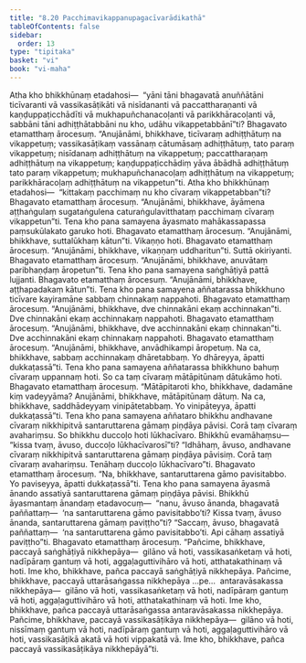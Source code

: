 ```yaml
---
title: "8.20 Pacchimavikappanupagacīvarādikathā"
tableOfContents: false
sidebar:
  order: 13
type: "tipitaka"
basket: "vi"
book: "vi-maha"
---
```



<DynamicBreadcrumb />

<Division number="358" book="vi-maha" bookNo="3" page="411">

<Paragraph number="1679" book="vi-maha">
Atha kho bhikkhūnaṃ etadahosi—  “yāni tāni bhagavatā anuññātāni ticīvaranti vā vassikasāṭikāti vā nisīdananti vā paccattharaṇanti vā kaṇḍuppaṭicchādīti vā mukhapuñchanacoḷanti vā parikkhāracoḷanti vā, sabbāni tāni adhiṭṭhātabbāni nu kho, udāhu vikappetabbānī”ti? Bhagavato etamatthaṃ ārocesuṃ. “Anujānāmi, bhikkhave, ticīvaraṃ adhiṭṭhātuṃ na vikappetuṃ; vassikasāṭikaṃ vassānaṃ cātumāsaṃ adhiṭṭhātuṃ, tato paraṃ vikappetuṃ; nisīdanaṃ adhiṭṭhātuṃ na vikappetuṃ; paccattharaṇaṃ adhiṭṭhātuṃ na vikappetuṃ; kaṇḍuppaṭicchādiṃ yāva ābādhā adhiṭṭhātuṃ tato paraṃ vikappetuṃ; mukhapuñchanacoḷaṃ adhiṭṭhātuṃ na vikappetuṃ; parikkhāracoḷaṃ adhiṭṭhātuṃ na vikappetun”ti.
</Paragraph>

<Paragraph number="1680" book="vi-maha">
Atha kho bhikkhūnaṃ etadahosi—  “kittakaṃ pacchimaṃ nu kho cīvaraṃ vikappetabban”ti? Bhagavato etamatthaṃ ārocesuṃ. “Anujānāmi, bhikkhave, āyāmena aṭṭhaṅgulaṃ sugataṅgulena caturaṅgulavitthataṃ pacchimaṃ cīvaraṃ vikappetun”ti.
</Paragraph>

</Division>
<Division number="359" book="vi-maha" bookNo="3" page="412">

<Paragraph number="1681" book="vi-maha">
Tena kho pana samayena āyasmato mahākassapassa paṃsukūlakato garuko hoti. Bhagavato etamatthaṃ ārocesuṃ. “Anujānāmi, bhikkhave, suttalūkhaṃ kātun”ti. Vikaṇṇo hoti. Bhagavato etamatthaṃ ārocesuṃ. “Anujānāmi, bhikkhave, vikaṇṇaṃ uddharitun”ti. Suttā okiriyanti. Bhagavato etamatthaṃ ārocesuṃ. “Anujānāmi, bhikkhave, anuvātaṃ paribhaṇḍaṃ āropetun”ti.
</Paragraph>

<Paragraph number="1682" book="vi-maha">
Tena kho pana samayena saṅghāṭiyā pattā lujjanti. Bhagavato etamatthaṃ ārocesuṃ. “Anujānāmi, bhikkhave, aṭṭhapadakaṃ kātun”ti.
</Paragraph>

</Division>
<Division number="360" book="vi-maha" bookNo="3" page="412">

<Paragraph number="1683" book="vi-maha">
Tena kho pana samayena aññatarassa bhikkhuno ticīvare kayiramāne sabbaṃ chinnakaṃ nappahoti. Bhagavato etamatthaṃ ārocesuṃ. “Anujānāmi, bhikkhave, dve chinnakāni ekaṃ acchinnakan”ti.
</Paragraph>

<Paragraph number="1684" book="vi-maha">
Dve chinnakāni ekaṃ acchinnakaṃ nappahoti. Bhagavato etamatthaṃ ārocesuṃ. “Anujānāmi, bhikkhave, dve acchinnakāni ekaṃ chinnakan”ti.
</Paragraph>

<Paragraph number="1685" book="vi-maha">
Dve acchinnakāni ekaṃ chinnakaṃ nappahoti. Bhagavato etamatthaṃ ārocesuṃ. “Anujānāmi, bhikkhave, anvādhikampi āropetuṃ. Na ca, bhikkhave, sabbaṃ acchinnakaṃ dhāretabbaṃ. Yo dhāreyya, āpatti dukkaṭassā”ti.
</Paragraph>

</Division>
<Division number="361" book="vi-maha" bookNo="3" page="412">

<Paragraph number="1686" book="vi-maha">
Tena kho pana samayena aññatarassa bhikkhuno bahuṃ cīvaraṃ uppannaṃ hoti. So ca taṃ cīvaraṃ mātāpitūnaṃ dātukāmo hoti. Bhagavato etamatthaṃ ārocesuṃ. “Mātāpitaroti kho, bhikkhave, dadamāne kiṃ vadeyyāma? Anujānāmi, bhikkhave, mātāpitūnaṃ dātuṃ. Na ca, bhikkhave, saddhādeyyaṃ vinipātetabbaṃ. Yo vinipāteyya, āpatti dukkaṭassā”ti.
</Paragraph>

</Division>
<Division number="362" book="vi-maha" bookNo="3" page="413">

<Paragraph number="1687" book="vi-maha">
Tena kho pana samayena aññataro bhikkhu andhavane cīvaraṃ nikkhipitvā santaruttarena gāmaṃ piṇḍāya pāvisi. Corā taṃ cīvaraṃ avahariṃsu. So bhikkhu duccoḷo hoti lūkhacīvaro. Bhikkhū evamāhaṃsu—  “kissa tvaṃ, āvuso, duccoḷo lūkhacīvarosī”ti? “Idhāhaṃ, āvuso, andhavane cīvaraṃ nikkhipitvā santaruttarena gāmaṃ piṇḍāya pāvisiṃ. Corā taṃ cīvaraṃ avahariṃsu. Tenāhaṃ duccoḷo lūkhacīvaro”ti. Bhagavato etamatthaṃ ārocesuṃ. “Na, bhikkhave, santaruttarena gāmo pavisitabbo. Yo paviseyya, āpatti dukkaṭassā”ti.
</Paragraph>

<Paragraph number="1688" book="vi-maha">
Tena kho pana samayena āyasmā ānando assatiyā santaruttarena gāmaṃ piṇḍāya pāvisi. Bhikkhū āyasmantaṃ ānandaṃ etadavocuṃ—  “nanu, āvuso ānanda, bhagavatā paññattaṃ—  ‘na santaruttarena gāmo pavisitabbo’ti? Kissa tvaṃ, āvuso ānanda, santaruttarena gāmaṃ paviṭṭho”ti? “Saccaṃ, āvuso, bhagavatā paññattaṃ—  ‘na santaruttarena gāmo pavisitabbo’ti. Api cāhaṃ assatiyā paviṭṭho”ti. Bhagavato etamatthaṃ ārocesuṃ.
</Paragraph>

<Paragraph number="1689" book="vi-maha">
“Pañcime, bhikkhave, paccayā saṅghāṭiyā nikkhepāya—  gilāno vā hoti, vassikasaṅketaṃ vā hoti, nadīpāraṃ gantuṃ vā hoti, aggaḷaguttivihāro vā hoti, atthatakathinaṃ vā hoti. Ime kho, bhikkhave, pañca paccayā saṅghāṭiyā nikkhepāya.
</Paragraph>

<Paragraph number="1690" book="vi-maha">
Pañcime, bhikkhave, paccayā uttarāsaṅgassa nikkhepāya …pe…  antaravāsakassa nikkhepāya—  gilāno vā hoti, vassikasaṅketaṃ vā hoti, nadīpāraṃ gantuṃ vā hoti, aggaḷaguttivihāro vā hoti, atthatakathinaṃ vā hoti. Ime kho, bhikkhave, pañca paccayā uttarāsaṅgassa antaravāsakassa nikkhepāya.
</Paragraph>

<Paragraph number="1691" book="vi-maha">
Pañcime, bhikkhave, paccayā vassikasāṭikāya nikkhepāya—  gilāno vā hoti, nissīmaṃ gantuṃ vā hoti, nadīpāraṃ gantuṃ vā hoti, aggaḷaguttivihāro vā hoti, vassikasāṭikā akatā vā hoti vippakatā vā. Ime kho, bhikkhave, pañca paccayā vassikasāṭikāya nikkhepāyā”ti.
</Paragraph>
</Division>